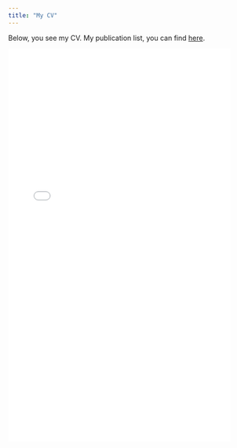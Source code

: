 ---
title: "My CV"
---

Below, you see my CV. My publication list, you can find <a href="https://orcid.org/0000-0001-9094-8361">here</a>.

<embed src="CV_DB.pdf" width=90% height="800" type="application/pdf">